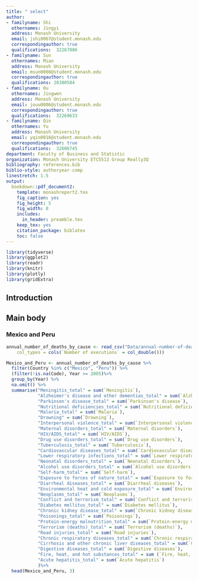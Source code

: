 ```yaml
---
title: " select"
author:
- familyname: Shi
  othernames: Jingyi
  address: Monash University
  email: jshi0067@student.monash.edu
  correspondingauthor: true
  qualifications:  32267886
- familyname: Sun
  othernames: Miao
  address: Monash University
  email: msun0008@student.monash.edu
  correspondingauthor: true
  qualifications: 28380584
- familyname: Ou
  othernames: Jingwen
  address: Monash University
  email: jouu0006@student.monash.edu
  correspondingauthor: true
  qualifications:  32269633
- familyname: Qin
  othernames: Yu
  address: Monash University
  email: yqin0016@student.monash.edu
  correspondingauthor: true
  qualifications:  32606745
department: Faculty of Business and Statistic
organization: Monash University ETC5513 Group Really3Q
bibliography: references.bib
biblio-style: authoryear-comp
linestretch: 1.5
output:
  bookdown::pdf_document2:
    template: monashreport2.tex
    fig_caption: yes
    fig_height: 5
    fig_width: 8
    includes:
      in_header: preamble.tex
    keep_tex: yes
    citation_package: biblatex
    toc: false
---
```


```r
library(tidyverse)
library(ggplot2)
library(readr)
library(knitr)
library(plotly)
library(gridExtra)
```

## Introduction

## Main body

### Mexico and Peru

```r
annual_number_of_deaths_by_cause <- read_csv("Data/annual-number-of-deaths-by-cause.csv", 
    col_types = cols(`Number of executions` = col_double())) 

```


```r
Mexico_and_Peru <- annual_number_of_deaths_by_cause %>%
  filter(Country %in% c("Mexico", "Peru")) %>%
  (filter(!is.na(Code), Year >= 2005)%>%
  group_by(Year) %>%
  na.omit() %>%
  summarise("Meningitis_total" = sum(`Meningitis`), 
            "Alzheimer's disease and other dementias_total" = sum(`Alzheimer's disease and other dementias`),
            "Parkinson's disease_total" = sum(`Parkinson's disease`),
            "Nutritional deficiencies_total" = sum(`Nutritional deficiencies`),
            "Malaria_total" = sum(`Malaria`),
            "Drowning" = sum(`Drowning`),
            "Interpersonal violence_total" = sum(`Interpersonal violence`),
            "Maternal disorders_total" = sum(`Maternal disorders`),
            "HIV/AIDS_total" = sum(`HIV/AIDS`),
            "Drug use disorders_total" = sum(`Drug use disorders`),
            "Tuberculosis_total" = sum(`Tuberculosis`),
            "Cardiovascular diseases_total" = sum(`Cardiovascular diseases`),
            "Lower respiratory infections_total" = sum(`Lower respiratory infections`),
            "Neonatal disorders_total" = sum(`Neonatal disorders`),
            "Alcohol use disorders_total" = sum(`Alcohol use disorders`),
            "Self-harm_total" = sum(`Self-harm`),
            "Exposure to forces of nature_total" = sum(`Exposure to forces of nature`),
            "Diarrheal diseases_total" = sum(`Diarrheal diseases`),
            "Environmental heat and cold exposure_total" = sum(`Environmental heat and cold exposure`),
            "Neoplasms_total" = sum(`Neoplasms`),
            "Conflict and terrorism_total" = sum(`Conflict and terrorism`),
            "Diabetes mellitus_total" = sum(`Diabetes mellitus`),
            "Chronic kidney disease_total" = sum(`Chronic kidney disease`),
            "Poisonings_total" = sum(`Poisonings`),
            "Protein-energy malnutrition_total" = sum(`Protein-energy malnutrition`),
            "Terrorism (deaths)_total" = sum(`Terrorism (deaths)`),
            "Road injuries_total" = sum(`Road injuries`),
            "Chronic respiratory diseases_total" = sum(`Chronic respiratory diseases`),
            "Cirrhosis and other chronic liver diseases_total" = sum(`Cirrhosis and other chronic liver diseases`),
            "Digestive diseases_total" = sum(`Digestive diseases`),
            "Fire, heat, and hot substances_total" = sum (`Fire, heat, and hot substances`),
            "Acute hepatitis_total" = sum(`Acute hepatitis`)
            )%>%
  head(Mexico_and_Peru, 3)
  
```

